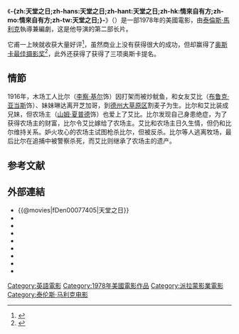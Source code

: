{{expand|time=2015-11-29T09:39:09+00:00}}

{{noteTA
|T=zh-hans:天堂之日;zh-hant:天堂之日;zh-hk:情來自有方;zh-mo:情來自有方;zh-tw:天堂之日;
}}
{{Infobox Film
| name               = -{zh:天堂之日;zh-hans:天堂之日;zh-hant:天堂之日;zh-hk:情來自有方;zh-mo:情來自有方;zh-tw:天堂之日;}-
| original_name      = {{lang|en|Days of Heaven}}
| image              = 
| caption            = 
| director           = [[泰倫斯·馬利克|泰倫斯·馬利克]]
| producer           = {{lang|en|Bert Schneider}}<br/>{{lang|en|Harold Schneider}}
| writer             = {{lang|en|Terrence Malick}}
| starring           = [[李察·基尔|李察·基尔]]<br/>[[布鲁克·亚当斯|布鲁克·亚当斯]]<br/>[[山姆·夏普德|山姆·夏普德]]<br/>[[琳达·曼兹|琳达·曼兹]]
| music              = {{lang|en|Ennio Morricone}}
| cinematography     = {{lang|la|Néstor Almendros}}
| editing            = {{lang|en|Billy Weber}}
| production_company = 
| distributor        = [[派拉蒙影業|派拉蒙影業]]
| released           = {{film date|1978|9|13}}
| runtime            = 94 分鐘
| country            = {{美國電影產地}}
| language           = [[英語|英語]]
| budget             = $300万
| cn_name            = 
| hk_name            = 情來自有方
| tw_name            = 天堂之日
| gross          = $340万<ref>{{cite web|url=http://www.the-numbers.com/movies/1978/0DYOH.php|publisher=The Numbers|title=Days of Heaven, Box Office Information|accessdate=March 12, 2012|archive-date=2014-08-12|archive-url=https://web.archive.org/web/20140812213334/http://www.the-numbers.com/movies/1978/0DYOH.php|dead-url=no}}</ref>
}}
《'''-{zh:天堂之日;zh-hans:天堂之日;zh-hant:天堂之日;zh-hk:情來自有方;zh-mo:情來自有方;zh-tw:天堂之日;}-'''》（{{lang-en|'''Days of Heaven'''}}）是一部1978年的美國電影，由[[泰倫斯·馬利克|泰倫斯·馬利克]]執導兼編劇，这是他导演的第二部长片。

它甫一上映就收获大量好评<ref name="Thomson 2011-09-01">{{cite web |url=https://www.theguardian.com/film/2011/sep/01/days-of-heaven-beautiful-film |title=Is Days of Heaven the most beautiful film ever made? |last=Thomson |first=David |newspaper=The Guardian |date=September 1, 2011 |accessdate=December 6, 2016 |archive-date=2021-02-16 |archive-url=https://web.archive.org/web/20210216014444/https://www.theguardian.com/film/2011/sep/01/days-of-heaven-beautiful-film |dead-url=no }}</ref>，虽然商业上没有获得很大的成功，但却赢得了[[奥斯卡最佳摄影奖|奥斯卡最佳摄影奖]]<ref>{{Cite web |url=https://www.youtube.com/watch?v=_lulwMUwFQY |title=Néstor Almendros winning the Oscar® for Cinematography for "Days of Heaven"-Oscars on YouTube |access-date=2020-04-02 |archive-date=2020-12-13 |archive-url=https://web.archive.org/web/20201213194155/https://www.youtube.com/watch?v=_lulwMUwFQY |dead-url=no }}</ref>，此外还获得了获得了三项奥斯卡提名。

== 情節 ==

1916年，木场工人比尔（[[李察·基尔|李察·基尔]]饰）因打架而被炒鱿鱼，和女友艾比（[[布鲁克·亚当斯|布鲁克·亚当斯]]饰）、妹妹琳达离开芝加哥，到[[德州大草原区|德州大草原区]]割麦子为生。比尔和艾比装成兄妹，但农场主（[[山姆·夏普德|山姆·夏普德]]饰）也爱上了艾比。比尔发现自己身患绝症，为了获得农场主的财富，比尔令艾比嫁给了农场主。艾比和农场主日久生情，但仍和比尔维持关系。妒火攻心的农场主试图枪杀比尔，但被反杀。比尔等人逃离牧场，最后比尔在追捕中被警察杀死，而艾比则继承了农场主的遗产。

==参考文献==
{{reflist}}
== 外部連結 ==
*{{@movies|fDen00077405|天堂之日}}
*{{douban}}
*{{Mtime|17104|天堂之日}}
*{{Amg movie|12659|-{zh:天堂之日;zh-hans:天堂之日;zh-hant:天堂之日;zh-hk:情來自有方;zh-mo:情來自有方;zh-tw:天堂之日;}-}}
*{{rotten-tomatoes|days_of_heaven|-{zh:天堂之日;zh-hans:天堂之日;zh-hant:天堂之日;zh-hk:情來自有方;zh-mo:情來自有方;zh-tw:天堂之日;}-}}
*{{mojo title|daysofheaven|-{zh:天堂之日;zh-hans:天堂之日;zh-hant:天堂之日;zh-hk:情來自有方;zh-mo:情來自有方;zh-tw:天堂之日;}-}}
*{{Tcmdb title|4511|-{zh:天堂之日;zh-hans:天堂之日;zh-hant:天堂之日;zh-hk:情來自有方;zh-mo:情來自有方;zh-tw:天堂之日;}-}}
*{{metacritic film|days-of-heaven-re-release|-{zh:天堂之日;zh-hans:天堂之日;zh-hant:天堂之日;zh-hk:情來自有方;zh-mo:情來自有方;zh-tw:天堂之日;}-}}
*{{imdb title|0077405|-{zh:天堂之日;zh-hans:天堂之日;zh-hant:天堂之日;zh-hk:情來自有方;zh-mo:情來自有方;zh-tw:天堂之日;}-}}

[[Category:英語電影|Category:英語電影]]
[[Category:1978年美國電影作品|Category:1978年美國電影作品]]
[[Category:派拉蒙影業電影|Category:派拉蒙影業電影]]
[[Category:泰伦斯·马利克电影|Category:泰伦斯·马利克电影]]